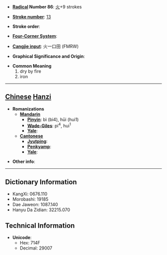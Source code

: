 * '''[[Wiktionary:Chinese radical index| Radical]] Number 86''': [[Wiktionary:Chinese radical index 火|火]]+9 strokes

* '''[[Wiktionary:Chinese total strokes index|Stroke number]]''': [[Wiktionary:Chinese total strokes index 13|13]]

* '''Stroke order''': 

* '''[[Wiktionary:Chinese four corner index|Four-Corner System]]''': 

* '''[[Wiktionary:Chinese Cangjie index|Cangjie input]]''': 火一口田 (FMRW)

* '''Graphical Significance and Origin''': 

* '''Common Meaning'''
*#dry by fire
*# iron


----

== [[Chinese]] [[Hanzi]] ==

* '''Romanizations'''
** '''[[Mandarin]]'''
*** '''[[Pinyin]]''': bì (bi4), hūi (hui1)
*** '''[[Wade-Giles]]''': pi<sup>4</sup>, hui<sup>1</sup>
*** '''[[Yale]]''': 
** '''[[Cantonese]]'''
*** '''[[Jyutping]]''':
*** '''[[Penkyamp]]''': 
*** '''[[Yale]]''': 

* '''Other info''': 

----

== Dictionary Information ==

* KangXi: 0676.110
* Morobashi: 19185
* Dae Jaweon: 1087.140
* Hanyu Da Zidian: 32215.070

== Technical Information ==

* '''Unicode''':
** Hex: 714F
** Decimal: 29007